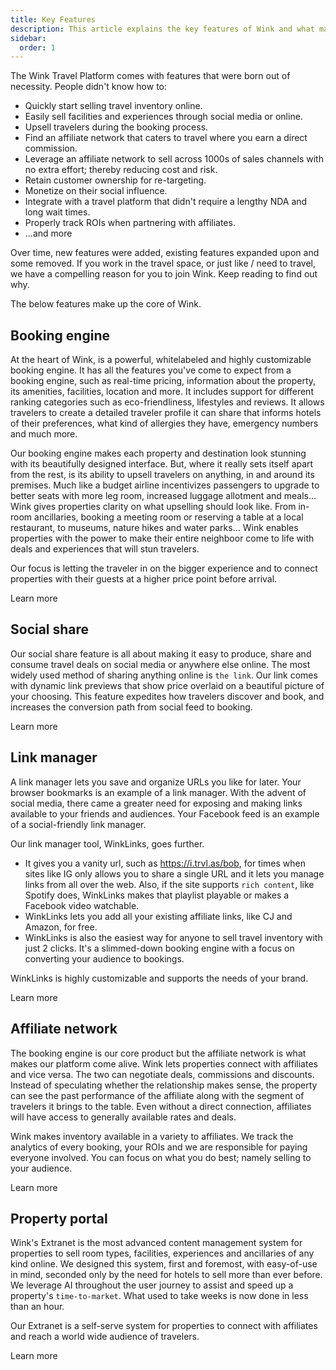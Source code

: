 ```yaml
---
title: Key Features
description: This article explains the key features of Wink and what makes us special.
sidebar:
  order: 1
---
```



The Wink Travel Platform comes with features that were born out of necessity. People didn't know how to:

- Quickly start selling travel inventory online.
- Easily sell facilities and experiences through social media or online.
- Upsell travelers during the booking process.
- Find an affiliate network that caters to travel where you earn a direct commission.
- Leverage an affiliate network to sell across 1000s of sales channels with no extra effort; thereby reducing cost and risk.
- Retain customer ownership for re-targeting.
- Monetize on their social influence.
- Integrate with a travel platform that didn't require a lengthy NDA and long wait times.
- Properly track ROIs when partnering with affiliates.
- ...and more

Over time, new features were added, existing features expanded upon and some removed. If you work in the travel space, or just like / need to travel, we have a compelling reason for you to join Wink. Keep reading to find out why.

The below features make up the core of Wink.

## Booking engine

At the heart of Wink, is a powerful, whitelabeled and highly customizable booking engine. It has all the features you've come to expect from a booking engine, such as real-time pricing, information about the property, its amenities, facilities, location and more. It includes support for different ranking categories such as eco-friendliness, lifestyles and reviews. It allows travelers to create a detailed traveler profile it can share that informs hotels of their preferences, what kind of allergies they have, emergency numbers and much more.

Our booking engine makes each property and destination look stunning with its beautifully designed interface. But, where it really sets itself apart from the rest, is its ability to upsell travelers on anything, in and around its premises. Much like a budget airline incentivizes passengers to upgrade to better seats with more leg room, increased luggage allotment and meals... Wink gives properties clarity on what upselling should look like. From in-room ancillaries, booking a meeting room or reserving a table at a local restaurant, to museums, nature hikes and water parks... Wink enables properties with the power to make their entire neighboor come to life with deals and experiences that will stun travelers.

Our focus is letting the traveler in on the bigger experience and to connect properties with their guests at a higher price point before arrival.

<LinkButton href="/booking-engine/in-a-nutshell">
Learn more
</LinkButton>

## Social share

Our social share feature is all about making it easy to produce, share and consume travel deals on social media or anywhere else online. The most widely used method of sharing anything online is `the link`. Our link comes with dynamic link previews that show price overlaid on a beautiful picture of your choosing. This feature expedites how travelers discover and book, and increases the conversion path from social feed to booking​​.

<LinkButton href="/studio/shareable-links">
Learn more
</LinkButton>

## Link manager

A link manager lets you save and organize URLs you like for later. Your browser bookmarks is an example of a link manager. With the advent of social media, there came a greater need for exposing and making links available to your friends and audiences. Your Facebook feed is an example of a social-friendly link manager.

Our link manager tool, WinkLinks, goes further.

- It gives you a vanity url, such as https://i.trvl.as/bob, for times when sites like IG only allows you to share a single URL and it lets you manage links from all over the web. Also, if the site supports `rich content`, like Spotify does, WinkLinks makes that playlist playable or makes a Facebook video watchable.
- WinkLinks lets you add all your existing affiliate links, like CJ and Amazon, for free.
- WinkLinks is also the easiest way for anyone to sell travel inventory with just 2 clicks. It's a slimmed-down booking engine with a focus on converting your audience to bookings.

WinkLinks is highly customizable and supports the needs of your brand.

<LinkButton href="/link-manager/wink-links">
Learn more
</LinkButton>

## Affiliate network

The booking engine is our core product but the affiliate network is what makes our platform come alive. Wink lets properties connect with affiliates and vice versa. The two can negotiate deals, commissions and discounts. Instead of speculating whether the relationship makes sense, the property can see the past performance of the affiliate along with the segment of travelers it brings to the table. Even without a direct connection, affiliates will have access to generally available rates and deals.

Wink makes inventory available in a variety to affiliates. We track the analytics of every booking, your ROIs and we are responsible for paying everyone involved. You can focus on what you do best; namely selling to your audience.

<LinkButton href="/studio/what-is-studio">
Learn more
</LinkButton>

## Property portal

Wink's Extranet is the most advanced content management system for properties to sell room types, facilities, experiences and ancillaries of any kind online. We designed this system, first and foremost, with easy-of-use in mind, seconded only by the need for hotels to sell more than ever before. We leverage AI throughout the user journey to assist and speed up a property's `time-to-market`. What used to take weeks is now done in less than an hour.

Our Extranet is a self-serve system for properties to connect with affiliates and reach a world wide audience of travelers.

<LinkButton href="/extranet/what-is-extranet">
Learn more
</LinkButton>
